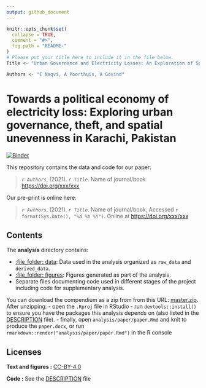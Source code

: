 ```yaml
---
output: github_document
---
```


<!-- README.md is generated from README.Rmd. Please edit that file -->

```r
knitr::opts_chunk$set(
  collapse = TRUE,
  comment = "#>",
  fig.path = "README-"
)
# Please put your title here to include it in the file below.
Title <- "Urban Governance and Electricity Losses: An Exploration of Spatial Unevenness in Karachi, Pakistan"

Authors <- "I Naqvi, A Poorthuis, A Govind"
```

# Towards a political economy of electricity loss: Exploring urban governance, theft, and spatial unevenness in Karachi, Pakistan

[![Binder](https://mybinder.org/badge_logo.svg)](https://mybinder.org/v2/gh/ijlalnaqvi/electricitylossgovernance/main?urlpath=rstudio)

This repository contains the data and code for our paper:

> _`r Authors`_, (2021). _`r Title`_. Name of journal/book <https://doi.org/xxx/xxx>

Our pre-print is online here:

> _`r Authors`_, (2021). _`r Title`_. Name of journal/book, Accessed `r format(Sys.Date(), "%d %b %Y")`. Online at <https://doi.org/xxx/xxx>

## Contents

The **analysis** directory contains:

  - [:file\_folder: data](/analysis/data): Data used in the analysis organized as `raw_data` and `derived_data`.
  - [:file\_folder: figures](/analysis/figures): Figures generated as part of the analysis.
  - Separate files documenting code used in different stages of the project including code for supplementary analysis.

You can download the compendium as a zip from from this URL:
[master.zip](/archive/master.zip). After unzipping:
- open the `.Rproj` file in RStudio
- run `devtools::install()` to ensure you have the packages this analysis depends on (also listed in the
[DESCRIPTION](/DESCRIPTION) file).
- finally, open `analysis/paper/paper.Rmd` and knit to produce the `paper.docx`, or run `rmarkdown::render("analysis/paper/paper.Rmd")` in the R console

## Licenses

**Text and figures :**  [CC-BY-4.0](http://creativecommons.org/licenses/by/4.0/)

**Code :** See the [DESCRIPTION](DESCRIPTION) file

